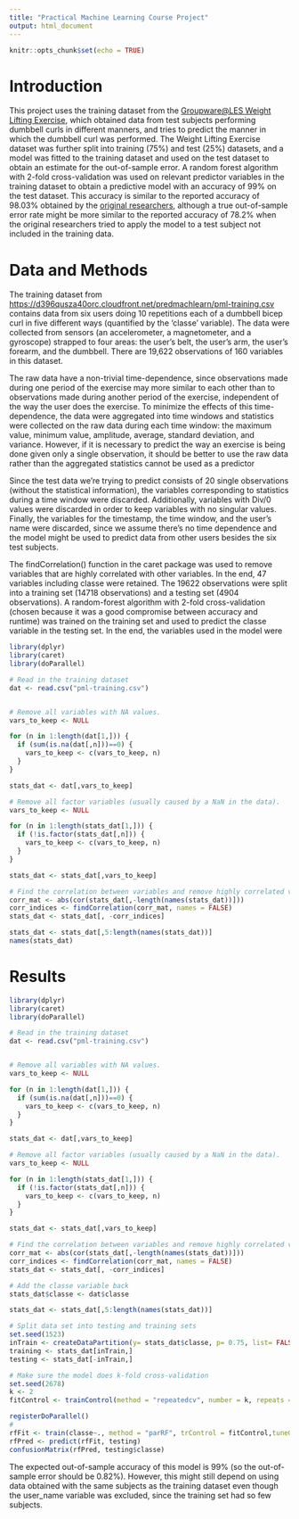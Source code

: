 ```yaml
---
title: "Practical Machine Learning Course Project"
output: html_document
---
```


```r
knitr::opts_chunk$set(echo = TRUE)
```


# Introduction

This project uses the training dataset from the [Groupware@LES Weight Lifting Exercise][WLEData], which obtained data from test subjects performing dumbbell curls in different manners, and tries to predict the manner in which the dumbbell curl was performed. The Weight Lifting Exercise dataset was further split into training (75%) and test (25%) datasets, and a model was fitted to the training dataset and used on the test dataset to obtain an estimate for the out-of-sample error. A random forest algorithm with 2-fold cross-validation was used on relevant predictor variables in the training dataset to obtain a predictive model with an accuracy of 99% on the test dataset. This accuracy is similar to the reported accuracy of 98.03% obtained by the [original researchers][WLEData], although a true out-of-sample error rate might be more similar to the reported accuracy of 78.2% when the original researchers tried to apply the model to a test subject not included in the training data.

# Data and Methods

The training dataset from <https://d396qusza40orc.cloudfront.net/predmachlearn/pml-training.csv> contains data from six users doing 10 repetitions each of a dumbbell bicep curl in five different ways (quantified by the 'classe' variable). The data were collected from sensors (an accelerometer, a magnetometer, and a gyroscope) strapped to four areas: the user's belt, the user's arm, the user's forearm, and the dumbbell. There are 19,622 observations of 160 variables in this dataset.

The raw data have a non-trivial time-dependence, since observations made during one period of the exercise may more similar to each other than to observations made during another period of the exercise, independent of the way the user does the exercise. To minimize the effects of this time-dependence, the data were aggregated into time windows and statistics were collected on the raw data during each time window: the maximum value, minimum value, amplitude, average, standard deviation, and variance. However, if it is necessary to predict the way an exercise is being done given only a single observation, it should be better to use the raw data rather than the aggregated statistics cannot be used as a predictor

Since the test data we're trying to predict consists of 20 single observations (without the statistical information), the variables corresponding to statistics during a time window were discarded. Additionally, variables with Div/0 values were discarded in order to keep variables with no singular values. Finally, the variables for the timestamp, the time window, and the user's name were discarded, since we assume there's no time dependence and the model might be used to predict data from other users besides the six test subjects. 

The findCorrelation() function in the caret package was used to remove variables that are highly correlated with other variables. In the end, 47 variables including classe were retained. The 19622 observations were split into a training set (14718 observations) and a testing set (4904 observations). A random-forest algorithm with 2-fold cross-validation (chosen because it was a good compromise between accuracy and runtime) was trained on the training set and used to predict the classe variable in the testing set. In the end, the variables used in the model were

```r
library(dplyr)
library(caret)
library(doParallel)

# Read in the training dataset
dat <- read.csv("pml-training.csv")


# Remove all variables with NA values.
vars_to_keep <- NULL

for (n in 1:length(dat[1,])) {
  if (sum(is.na(dat[,n]))==0) {
    vars_to_keep <- c(vars_to_keep, n)
  }
}

stats_dat <- dat[,vars_to_keep]

# Remove all factor variables (usually caused by a NaN in the data).
vars_to_keep <- NULL

for (n in 1:length(stats_dat[1,])) {
  if (!is.factor(stats_dat[,n])) {
    vars_to_keep <- c(vars_to_keep, n)
  }
}

stats_dat <- stats_dat[,vars_to_keep]

# Find the correlation between variables and remove highly correlated variables
corr_mat <- abs(cor(stats_dat[,-length(names(stats_dat))]))
corr_indices <- findCorrelation(corr_mat, names = FALSE)
stats_dat <- stats_dat[, -corr_indices]

stats_dat <- stats_dat[,5:length(names(stats_dat))]
names(stats_dat)
```

# Results

```r
library(dplyr)
library(caret)
library(doParallel)

# Read in the training dataset
dat <- read.csv("pml-training.csv")


# Remove all variables with NA values.
vars_to_keep <- NULL

for (n in 1:length(dat[1,])) {
  if (sum(is.na(dat[,n]))==0) {
    vars_to_keep <- c(vars_to_keep, n)
  }
}

stats_dat <- dat[,vars_to_keep]

# Remove all factor variables (usually caused by a NaN in the data).
vars_to_keep <- NULL

for (n in 1:length(stats_dat[1,])) {
  if (!is.factor(stats_dat[,n])) {
    vars_to_keep <- c(vars_to_keep, n)
  }
}

stats_dat <- stats_dat[,vars_to_keep]

# Find the correlation between variables and remove highly correlated variables
corr_mat <- abs(cor(stats_dat[,-length(names(stats_dat))]))
corr_indices <- findCorrelation(corr_mat, names = FALSE)
stats_dat <- stats_dat[, -corr_indices]

# Add the classe variable back
stats_dat$classe <- dat$classe

stats_dat <- stats_dat[,5:length(names(stats_dat))]

# Split data set into testing and training sets
set.seed(1523)
inTrain <- createDataPartition(y= stats_dat$classe, p= 0.75, list= FALSE)
training <- stats_dat[inTrain,]
testing <- stats_dat[-inTrain,]

# Make sure the model does k-fold cross-validation
set.seed(2678)
k <- 2
fitControl <- trainControl(method = "repeatedcv", number = k, repeats = k)

registerDoParallel()
#
rfFit <- train(classe~., method = "parRF", trControl = fitControl,tuneGrid=expand.grid(mtry = 2), data = training)
rfPred <- predict(rfFit, testing)
confusionMatrix(rfPred, testing$classe)
```
The expected out-of-sample accuracy of this model is 99% (so the out-of-sample error should be 0.82%). However, this might still depend on using data obtained with the same subjects as the training dataset even though the user_name variable was excluded, since the training set had so few subjects.

[WLEData]: http://groupware.les.inf.puc-rio.br/har "Velloso, E.; Bulling, A.; Gellersen, H.; Ugulino, W.; Fuks, H. Qualitative Activity Recognition of Weight Lifting Exercises. Proceedings of 4th International Conference in Cooperation with SIGCHI (Augmented Human '13) . Stuttgart, Germany: ACM SIGCHI, 2013."